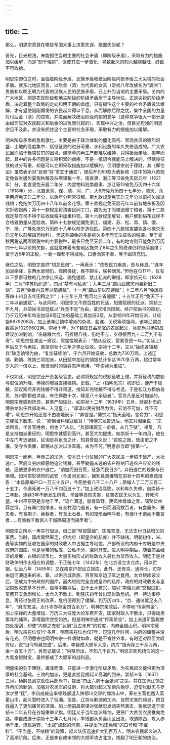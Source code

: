 ```yaml
---
---
---
```

title: 二
---



那么，明思宗究竟在哪些军国大事上决策失误、措置失当呢？

首先，目光短浅，未能抓住当时主要的社会矛盾（即阶级矛盾），采取有力的措施加以缓解，而是“刻于理财”，促使其进一步激化，导致起义的烈火越烧越旺，终致不可收拾。

明思宗即位之时，面临着阶级矛盾、民族矛盾和统治阶级内部矛盾三大尖锐的社会矛盾。就东北地区而言，以后金（清）为代表的女真（崇祯八年改族名为“满洲”）贵族和以明王朝为代表的汉族人民的民族矛盾，已上升为当地的主要矛盾。关内的广大地区，则是农民阶级和地主阶级的阶级矛盾居于主导地位。正是尖锐的阶级矛盾，决定着整个政局的走向和明王朝的命运。只有抓住这个主要的社会矛盾设法缓解，才有望使刚刚爆发的农民起义得以平息，从而解除后顾之忧，集中全国的力量对付后金（清）的进攻，并进而解决统治阶级内部的党争（这种党争很大一部分是由如何应对农民起义和后金的进攻而引起的），实现中兴之治，但目光短浅的明思宗见不及此，并没有抓住这个主要的社会矛盾，采取有力的措施加以缓解。

明末阶级矛盾的急剧激化，主要是由于政治体制的僵化腐朽、官场贪风的强烈炽盛、土地的高度集中、赋役征敛的过分苛重、水利设施的年久失修造成的。广大农民因而陷于极端贫穷的困境，连简单的再生产都难以维持，只得铤而走险，揭竿而起。其中的许多问题是长期积累的痼疾，不是一纸诏令就能马上解决的，但赋役征敛的过分苛重，却是可以立即采取措施加以缓解的。但明思宗刻于理财，其《即位诏》虽然表示对“民艰”将“求宜于通变”，随后开列50款大赦新政（其中的第八款规定免各省逋欠夏税秋粮及杂项课税一年，南直隶、浙江等13省免天启元年（1621年）分，北直隶免天启二年分；内宫物料则南直隶、浙江等13省免万历四十六年（1618年）分，北直隶真、保、顺、河、广、大6府免万历四十七年分，顺天、永平两府免天启二年分，以后年分照常征解。第九款规定免天启元年分以前拖欠加派钱粮；免拖欠万历四十八年以前金花银。第十款规定免天启元年以前各地永折及因灾折收银两；第十一款规定将清查民间丁口，蠲免无丁而被迫缴丁粮者。第十二款规定禁有司不得于征收赋税中加重科罚。第十六款规定解官、解户解到绢布式样不合格者酌量从宽验收。第四十七款规定蠲免浙江、福建、苏、松、常、镇、徽、宁、扬、广等处拖欠万历四十八年以前岁造段匹。第四十八款规定蠲免各地拖欠天启元年以前解四司物料），但这些蠲免的多是拖欠多年而无法征收的税课。至于夏秋两税这两项赋税中的主要税种，最多只免至天启二年，有的地方则只能免到万历四十七年以前的欠额，这就意味着有些地区拖欠了8年之久的税课仍将继续追缴；至于近5年的正税，一毫一厘都不得减免。口惠而实不至，等于画饼充饥。

继位之后，明思宗虽然“切念民艰”，一再表示：“孜孜民力艰苦，思与休息。”“连年加派络绎，东西水旱频仍，商困役扰，民不聊生，朕甚悯焉。”但他在位17年，仅有以下寥寥可数的几次停止织造、蠲免逋赋、禁止私派的举措，即崇祯元年（1628年）二月“停苏杭织造”，四月“禁有司私派”；九年三月“蠲山西被灾州县新旧二饷”，五月“免畿内五年以前逋赋”，十一月“蠲山东以前逋赋”；十二年八月“免唐县等四十州县去年田租之半”；十三年三月“免河北三省逋赋”；十五年正月“免天下十二年以前逋赋”。与此同时，明思宗又不顾百姓的死活，加重赋税的征派。崇祯三年九月，兵部尚书梁廷栋以“兵食不足”为由，请求增派田赋。经户部尚书的策划，乃于万历末年每亩加征9厘辽饷的基础上再加征3厘，从崇祯四年开始征派，计征银6679208两，加上该年辽饷中增派的杂项、盐课、关税等项银两，该年辽饷总数高达10299602两。崇祯十年，为了镇压日益高涨的农民起义，兵部尚书杨嗣昌建议加派剿饷，“亩输粮六合，石折银八钱，伤地不与，岁得银百九十二万九千有奇”。明思宗批准这一建议，假惺惺地表示：“勉从廷议，暂累吾民一年。”实际上1年后又下令再征，直至崇祯十三年才停止征收。崇祯十二年，又以“抽练各镇精兵”缺乏饷银为由，“复加征练饷”，于六月开始征收，总数为730万两。上述辽饷、剿饷、练饷三项加派，从田赋中加征的饷银总计多达1670多万两，超过常年岁入的一倍以上，难怪当时的百姓怨声鼎沸，“呼崇祯为重征”。

不仅如此，明思宗还严责各级官吏，必须将规定的税额征收上缴，并将征税的数额与职位的升降、俸禄的增减直接挂钩。史载，“上（指明思宗）初即位，便严于钱粮，部议知府非完钱粮不得升司道，推知非完钱粮不得与考选。于是松江方郡伯岳贡、苏州陈郡伯洪谧，有住俸数十次，降至八十余级者”。官员凡是反对加派的，明思宗就感到厌烦，甚至严加惩处。如崇祯十二年（1639年）五月，耿直朴忠的傅宗龙出任兵部尚书，入见皇上，“谆谆以民穷财尽为言，云饷不可加，兵不可增”。明思宗开始还言不由衷地表示：“卿言是。”傅宗龙“指天画地，言俞力”，明思宗便拉下脸来，说：“卿但当料理寇敌耳！”待傅宗龙告退后，他又对阁臣说：“宗龙所言，半言官唾余，何也？”从此，“兵部诸疏无一俞者，未几下狱”。相反，凡是支持加派重征的，明思宗就感到高兴，甚至大加提拔。如崇祯十一年四月，他在中左门考选诸臣，征询足兵足食之计，知县曾就义说：“百姓之困，皆由吏之不廉。使守令俱廉，即稍从加派以济军需，未为不可。”明思宗当即“拔第一”。

明思宗一而再，再而三的加派，使本已十分贫困的广大农民进一步陷于破产，大批逃亡。官府又穷凶极恶地追讨钱粮，甚至勒逼未逃的农户赔纳已逃农户应交的钱粮，逼使更多的农户逃亡。“饷加而田日荒，征急而民日少”，弃田逃亡的现象与日俱增。如河南彰德府的武安（今属河北省），据知县窦维辂在崇祯十四年的奏疏报告：“本县原编户口一万三十五户，今死绝者八千二十八户；原编人丁二万三百二十五丁，今逃死者一万八千四百五十丁。”加上政治腐败，水利年久失修，自崇祯十二年起，连续3年不断发生雨雹、旱蝗等自然灾害，贫苦农民无以为生，转死沟壑。中州平原更是赤地千里，“流亡满道，骴骨盈野。阴风惨骨燐之青，啸聚伏林莽之绿。且有阖门投缳者，有全村泥门逃者，有一日而溺河数百者，有食雁矢、蚕矢者，有食荆子、蒺藜者，有食土石者，有如鬼形而呻吟者，有僵仆于道而不能言者……有集数千数百人于城隅周道而揭竿者”。

明思宗之所以一再实行加派，借口是“帑部匮绌”，国库空虚，无法支付日益增加的军费。当时，国库固然匮乏，但内府（即皇帝的私库）并不缺钱。明朝初年，米、麦等实物的征收在国家的财政收入中占据主导地位，户部所设的内府十库既是中央政府的国库，也是皇帝的私库，公私不分，混同开支。进入明中期后，随着商品经济的发展，白银的货币化，大量实物形式的财政收入转化为货币收入。明廷于是对财政体制作出相应的调整，于正统七年（1442年）在北京设立太仓库，用以贮银。弘治八年（1495年）又在南京户部设立银库。此外，还有京、通两仓，贮存由运河漕运来的米、粟，以供京城贵族、百官和京边卫军之食用。太仓银库设立后，便成为中央政府的国库，而内府则完全变成皇帝的私库，政府的财政收支与皇室财政收支基本分开。嘉靖中期以后，由于土木繁兴，加以“南倭北虏”交相进犯，军费开支急剧增长。太仓入不敷出，到隆庆初年曾出现财政危机。但一待边事停息，再经过张居正的改革，危机便得到了缓解。到万历四年，“京、通储粟足支八年”，“府库充溢，太仆寺亦积金四百余万”。明神宗亲政后，不停地“传索帑金”，加上宗禄的大量增加、万历三大征庞大的军费开支，国家财政入不敷出，只得动用累年的储积，弄得国库空空如洗。但是明神宗通过“传索帑金”，加上派遣矿监税使四处搜刮，却使“内帑之充韧”达到“亘古未有”的程度，内府金银山积。明神宗死后，明光宗在位仅1个多月，明熹宗在位也仅7年，短短几年时间，内府的储蓄并没有花光。但明思宗也同明神宗一样嗜财如命，就是不肯往外拿，有时还对群臣大叹穷经，说“目今帑藏空虚”。后来，李自成大顺军入京，内库“银尚存三千余万两，金一百五十万”。另有记载说：“内帑所出，不知几千百万。”明思宗死死捂住的这一大笔金银财宝，最终都成了大顺军的战利品。

明思宗的刻于理财，竭泽而渔，只能进一步激化阶级矛盾，为农民起义提供更为深厚的社会基础。三饷的加派，更是直接促成起义高潮的到来。崇祯十年（1637）三月，杨嗣昌到京就任兵部尚书，提出“四正六隅十面张网”之策，并在加派辽饷之外再加派剿饷，加强对农民军的征剿，将大部分起义军剿杀殆尽，迫使张献忠与罗汝才受“抚”，李自成被迫率领残部退入陕鄂川交界的商洛山中，革左五营也遁入英霍山中，起义暂时进入了低潮。但是，辽饷与剿饷的加派、自然灾害的频发，把百姓逼入了更加痛苦的深渊，加上杨嗣昌密谋对张献忠发动突然袭击，张献忠遂于崇祯十二年五月在谷城重举义旗。明廷又于当年加派练饷，更把广大贫苦农民推向绝路。李自成遂于崇祯十三年六七月间，率残部从房县山区出发，取道陕西，攻入赤地千里、流民遍野、“土寇”蜂起的河南，并提出“均田免粮”的口号和“不催科”、“不当差，不纳粮”的政策，起义队伍迅速扩大到百万人，明末农民起义进入了高潮阶段。后来，正是李自成率领的大顺军攻占北京，推翻了明王朝的统治。